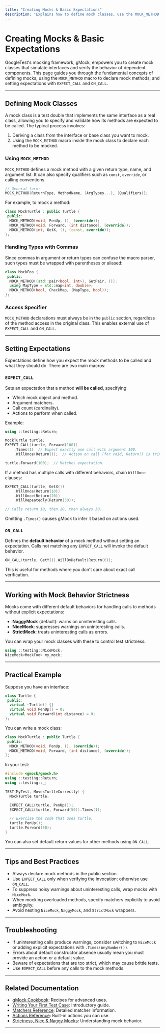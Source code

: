 ```yaml
---
title: "Creating Mocks & Basic Expectations"
description: "Explains how to define mock classes, use the MOCK_METHOD macro, and set up basic expectations using EXPECT_CALL and ON_CALL. Provides step-by-step examples for simulating interfaces and verifying interaction patterns."
---
```


# Creating Mocks & Basic Expectations

GoogleTest's mocking framework, gMock, empowers you to create mock classes that simulate interfaces and verify the behavior of dependent components. This page guides you through the fundamental concepts of defining mocks, using the `MOCK_METHOD` macro to declare mock methods, and setting expectations with `EXPECT_CALL` and `ON_CALL`.

---

## Defining Mock Classes

A mock class is a test double that implements the same interface as a real class, allowing you to specify and validate how its methods are expected to be called. The typical process involves:

1. Deriving a class from the interface or base class you want to mock.
2. Using the `MOCK_METHOD` macro inside the mock class to declare each method to be mocked.

### Using `MOCK_METHOD`

`MOCK_METHOD` defines a mock method with a given return type, name, and argument list. It can also specify qualifiers such as `const`, `override`, or calling conventions.

```cpp
// General form:
MOCK_METHOD(ReturnType, MethodName, (ArgTypes...), (Qualifiers));
```

For example, to mock a method:

```cpp
class MockTurtle : public Turtle {
 public:
  MOCK_METHOD(void, PenUp, (), (override));
  MOCK_METHOD(void, Forward, (int distance), (override));
  MOCK_METHOD(int, GetX, (), (const, override));
};
```

### Handling Types with Commas

Since commas in argument or return types can confuse the macro parser, such types must be wrapped with parentheses or aliased:

```cpp
class MockFoo {
 public:
  MOCK_METHOD((std::pair<bool, int>), GetPair, ());
  using MapType = std::map<int, double>;
  MOCK_METHOD(bool, CheckMap, (MapType, bool));
};
```

### Access Specifier

`MOCK_METHOD` declarations must always be in the `public` section, regardless of the method access in the original class. This enables external use of `EXPECT_CALL` and `ON_CALL`.

---

## Setting Expectations

Expectations define how you expect the mock methods to be called and what they should do. There are two main macros:

### `EXPECT_CALL`

Sets an expectation that a method **will be called**, specifying:

- Which mock object and method.
- Argument matchers.
- Call count (cardinality).
- Actions to perform when called.

Example:

```cpp
using ::testing::Return;

MockTurtle turtle;
EXPECT_CALL(turtle, Forward(100))
    .Times(1)  // Expect exactly one call with argument 100.
    .WillOnce(Return());  // Action on call (for void, Return() is trivial).

turtle.Forward(100);  // Matches expectation.
```

If a method has multiple calls with different behaviors, chain `WillOnce` clauses:

```cpp
EXPECT_CALL(turtle, GetX())
    .WillOnce(Return(10))
    .WillOnce(Return(20))
    .WillRepeatedly(Return(30));

// Calls return 10, then 20, then always 30.
```

Omitting `.Times()` causes gMock to infer it based on actions used.

### `ON_CALL`

Defines the **default behavior** of a mock method without setting an expectation. Calls not matching any `EXPECT_CALL` will invoke the default behavior.

```cpp
ON_CALL(turtle, GetY()).WillByDefault(Return(0));
```

This is useful for methods where you don't care about exact call verification.

---

## Working with Mock Behavior Strictness

Mocks come with different default behaviors for handling calls to methods without explicit expectations:

- **NaggyMock** (default): warns on uninteresting calls.
- **NiceMock**: suppresses warnings on uninteresting calls.
- **StrictMock**: treats uninteresting calls as errors.

You can wrap your mock classes with these to control test strictness:

```cpp
using ::testing::NiceMock;
NiceMock<MockFoo> my_mock;
```

---

## Practical Example

Suppose you have an interface:

```cpp
class Turtle {
 public:
  virtual ~Turtle() {}
  virtual void PenUp() = 0;
  virtual void Forward(int distance) = 0;
};
```

You can write a mock class:

```cpp
class MockTurtle : public Turtle {
 public:
  MOCK_METHOD(void, PenUp, (), (override));
  MOCK_METHOD(void, Forward, (int distance), (override));
};
```

In your test:

```cpp
#include <gmock/gmock.h>
using ::testing::Return;
using ::testing::_;

TEST(MyTest, MovesTurtleCorrectly) {
  MockTurtle turtle;

  EXPECT_CALL(turtle, PenUp());
  EXPECT_CALL(turtle, Forward(50)).Times(1);

  // Exercise the code that uses turtle.
  turtle.PenUp();
  turtle.Forward(50);
}
```

You can also set default return values for other methods using `ON_CALL`.

---

## Tips and Best Practices

- Always declare mock methods in the public section.
- Use `EXPECT_CALL` only when verifying the invocation; otherwise use `ON_CALL`.
- To suppress noisy warnings about uninteresting calls, wrap mocks with `NiceMock`.
- When mocking overloaded methods, specify matchers explicitly to avoid ambiguity.
- Avoid nesting `NiceMock`, `NaggyMock`, and `StrictMock` wrappers.

---

## Troubleshooting

- If uninteresting calls produce warnings, consider switching to `NiceMock` or adding explicit expectations with `.Times(AnyNumber())`.
- Errors about default constructor absence usually mean you must provide an action or a default value.
- Beware of expectations that are too strict, which may cause brittle tests.
- Use `EXPECT_CALL` before any calls to the mock methods.

---

## Related Documentation

- [gMock Cookbook](https://google.github.io/googletest/gmock_cook_book.html): Recipes for advanced uses.
- [Writing Your First Test Case](https://google.github.io/googletest/getting-started/writing-tests.html): Introductory guide.
- [Matchers Reference](https://google.github.io/googletest/reference/matchers.html): Detailed matcher information.
- [Actions Reference](https://google.github.io/googletest/reference/actions.html): Built-in actions you can use.
- [Strictness, Nice & Naggy Mocks](https://google.github.io/googletest/reference/mocking.html#strictness-wrappers): Understanding mock behavior.

---
